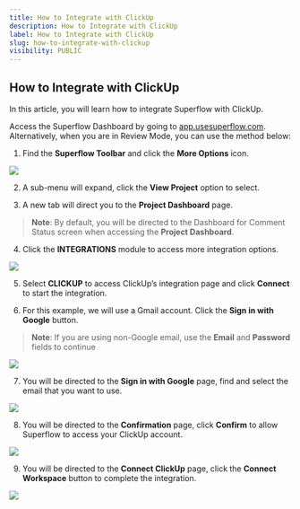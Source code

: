 ```yaml
---
title: How to Integrate with ClickUp
description: How to Integrate with ClickUp
label: How to Integrate with ClickUp
slug: how-to-integrate-with-clickup
visibility: PUBLIC
---
```

## How to Integrate with ClickUp

In this article, you will learn how to integrate Superflow with ClickUp.

Access the Superflow Dashboard by going to [app.usesuperflow.com](app.usesuperflow.com). Alternatively, when you are in Review Mode, you can use the method below:

1. Find the **Superflow Toolbar** and click the **More Options** icon.

 
![](https://cdn.hashnode.com/res/hashnode/image/upload/v1733131835055/7wB0vNvxr.png?auto=format)
 

2. A sub-menu will expand, click the **View Project** option to select.

3. A new tab will direct you to the **Project Dashboard** page.

> **Note**: By default, you will be directed to the Dashboard for Comment Status screen when accessing the **Project Dashboard**.

4. Click the **INTEGRATIONS** module to access more integration options.

 
![](https://cdn.hashnode.com/res/hashnode/image/upload/v1733136887927/p2DHKO0l9.png?auto=format)
 

5. Select **CLICKUP** to access ClickUp’s integration page and click **Connect** to start the integration.

6. For this example, we will use a Gmail account. Click the **Sign in with Google** button.

> **Note**: If you are using non-Google email, use the **Email** and **Password** fields to continue

 
![](https://cdn.hashnode.com/res/hashnode/image/upload/v1733136907531/X3CHdmugu.png?auto=format)
 

7. You will be directed to the **Sign in with Google** page, find and select the email that you want to use.

 
![](https://cdn.hashnode.com/res/hashnode/image/upload/v1733136922961/sTUxy_gcU.png?auto=format)
 

8. You will be directed to the **Confirmation** page, click **Confirm** to allow Superflow to access your ClickUp account.

 
![](https://cdn.hashnode.com/res/hashnode/image/upload/v1733136941336/Aw92ktVJV.png?auto=format)
 

9. You will be directed to the **Connect ClickUp** page, click the **Connect Workspace** button to complete the integration.

 
![](https://cdn.hashnode.com/res/hashnode/image/upload/v1733136955609/yMwIZ5NJE.png?auto=format)
 



